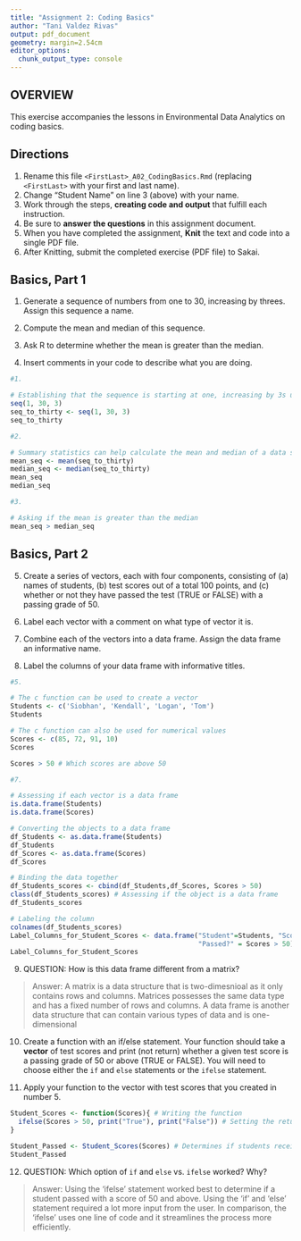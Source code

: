```yaml
---
title: "Assignment 2: Coding Basics"
author: "Tani Valdez Rivas"
output: pdf_document
geometry: margin=2.54cm
editor_options: 
  chunk_output_type: console
---
```


## OVERVIEW

This exercise accompanies the lessons in Environmental Data Analytics on coding basics.

## Directions

1.  Rename this file `<FirstLast>_A02_CodingBasics.Rmd` (replacing `<FirstLast>` with your first and last name).
2.  Change "Student Name" on line 3 (above) with your name.
3.  Work through the steps, **creating code and output** that fulfill each instruction.
4.  Be sure to **answer the questions** in this assignment document.
5.  When you have completed the assignment, **Knit** the text and code into a single PDF file.
6.  After Knitting, submit the completed exercise (PDF file) to Sakai.

## Basics, Part 1

1.  Generate a sequence of numbers from one to 30, increasing by threes. Assign this sequence a name.

2.  Compute the mean and median of this sequence.

3.  Ask R to determine whether the mean is greater than the median.

4.  Insert comments in your code to describe what you are doing.

```r
#1.

# Establishing that the sequence is starting at one, increasing by 3s until it reaches 30.
seq(1, 30, 3) 
seq_to_thirty <- seq(1, 30, 3)
seq_to_thirty

#2. 

# Summary statistics can help calculate the mean and median of a data set
mean_seq <- mean(seq_to_thirty) 
median_seq <- median(seq_to_thirty)
mean_seq
median_seq

#3. 

# Asking if the mean is greater than the median
mean_seq > median_seq 


```

## Basics, Part 2

5.  Create a series of vectors, each with four components, consisting of (a) names of students, (b) test scores out of a total 100 points, and (c) whether or not they have passed the test (TRUE or FALSE) with a passing grade of 50.

6.  Label each vector with a comment on what type of vector it is.

7.  Combine each of the vectors into a data frame. Assign the data frame an informative name.

8.  Label the columns of your data frame with informative titles.

```r
#5. 

# The c function can be used to create a vector
Students <- c('Siobhan', 'Kendall', 'Logan', 'Tom') 
Students

# The c function can also be used for numerical values
Scores <- c(85, 72, 91, 10) 
Scores

Scores > 50 # Which scores are above 50

#7. 

# Assessing if each vector is a data frame
is.data.frame(Students)
is.data.frame(Scores)

# Converting the objects to a data frame
df_Students <- as.data.frame(Students)
df_Students
df_Scores <- as.data.frame(Scores)
df_Scores

# Binding the data together
df_Students_scores <- cbind(df_Students,df_Scores, Scores > 50)
class(df_Students_scores) # Assessing if the object is a data frame
df_Students_scores

# Labeling the column
colnames(df_Students_scores)
Label_Columns_for_Student_Scores <- data.frame("Student"=Students, "Scored"=Scores, 
                                               "Passed?" = Scores > 50)
Label_Columns_for_Student_Scores

```

9.  QUESTION: How is this data frame different from a matrix?

> Answer: A matrix is a data structure that is two-dimesnioal as it only contains rows and columns. Matrices possesses the same data type and has a fixed number of rows and columns. A data frame is another data structure that can contain various types of data and is one-dimensional

10. Create a function with an if/else statement. Your function should take a **vector** of test scores and print (not return) whether a given test score is a passing grade of 50 or above (TRUE or FALSE). You will need to choose either the `if` and `else` statements or the `ifelse` statement.

11. Apply your function to the vector with test scores that you created in number 5.

```r

Student_Scores <- function(Scores){ # Writing the function
  ifelse(Scores > 50, print("True"), print("False")) # Setting the return value of the condition
}

Student_Passed <- Student_Scores(Scores) # Determines if students received a passing grade
Student_Passed 
```

12. QUESTION: Which option of `if` and `else` vs. `ifelse` worked? Why? 

> Answer: Using the 'ifelse' statement worked best to determine if a student passed with a score of 50 and above. Using the 'if' and 'else' statement required a lot more input from the user. In comparison, the 'ifelse' uses one line of code and it streamlines the process more efficiently.
